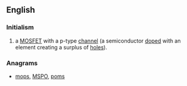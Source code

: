 ==English==

===Initialism===
{{rfc-header|Initialism}}
{{head|en|initialism}}

# {{context|electronics|lang=en}} a [[MOSFET]] with a p-type [[channel]] (a semiconductor [[doped]] with an element creating a surplus of [[hole]]s).

===Anagrams===
* [[mops#English|mops]], [[MSPO#English|MSPO]], [[poms#English|poms]]